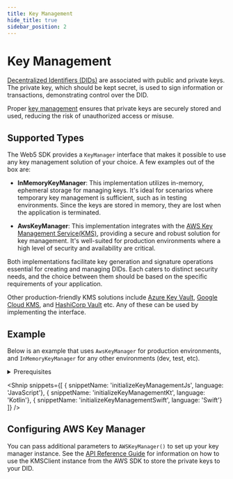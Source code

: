 ```yaml
---
title: Key Management
hide_title: true
sidebar_position: 2
---
```


<LanguageSwitcher languages="JavaScript, Kotlin, Swift" />

# Key Management

[Decentralized Identifiers (DIDs)](/docs/web5/learn/decentralized-identifiers) are associated with public and private keys.
The private key, which should be kept secret, is used to sign information or transactions, demonstrating control over the DID.

Proper [key management](https://en.wikipedia.org/wiki/Key_management) ensures that private keys are securely stored and used, reducing the risk of unauthorized access or misuse.

## Supported Types

The Web5 SDK provides a `KeyManager` interface that makes it possible to use any key management solution of your choice. A few examples out of the box are:

* **InMemoryKeyManager**: This implementation utilizes in-memory, ephemeral storage for managing keys.
It's ideal for scenarios where temporary key management is sufficient, such as in testing environments.
Since the keys are stored in memory, they are lost when the application is terminated.

* **AwsKeyManager**: This implementation integrates with the [AWS Key Management Service(KMS)](https://docs.aws.amazon.com/kms/latest/developerguide/overview.html), providing a secure and robust solution for key management.
It's well-suited for production environments where a high level of security and availability are critical.

Both implementations facilitate key generation and signature operations essential for creating and managing DIDs. Each caters to distinct security needs, and the choice between them should be based on the specific requirements of your application.

Other production-friendly KMS solutions include [Azure Key Vault](https://azure.microsoft.com/en-us/products/key-vault), [Google Cloud KMS](https://cloud.google.com/security/products/security-key-management), and [HashiCorp Vault](https://www.hashicorp.com/products/vault) etc. Any of these can be used by implementing the <LanguageSwitchLink text="KeyManager" links='{"JavaScript": "https://tbd54566975.github.io/web5-js/classes/_web5_dids.BearerDid.html#keyManager", "Kotlin": "https://tbd54566975.github.io/web5-kt/docs/-web5%20-s-d-k%20-documentation/web5.sdk.crypto/-key-manager/index.html", "Swift":"https://swiftpackageindex.com/tbd54566975/web5-swift/main/documentation/web5/keymanager"}' /> interface.

## Example
Below is an example that uses `AwsKeyManager` for production environments, and `InMemoryKeyManager` for any other environments (dev, test, etc).

<details>
<summary>Prerequisites</summary>

**Install Packages**

<Dependencies languageDependencies={[
  { language: 'javascript', dependencies: ['@web5/dids', '@web5/crypto', '@web5/crypto-aws-kms'] },
  { language: 'maven', dependencies: ['web5-dids', 'web5-crypto'] },
  { language: 'gradle', dependencies: ['web5-dids', 'web5-crypto'] },
  { language: 'swift', dependencies: ['Web5']},
]}/>

**Import Classes**

<Shnip snippets={[
    { snippetName: 'importKeyManagementJs', language: 'JavaScript'},
    { snippetName: 'importKeyManagementKt', language: 'Kotlin'},
    { snippetName: 'web5ImportSwift', language: 'Swift'}
]} />

</details>

<Shnip snippets={[
    { snippetName: 'initializeKeyManagementJs', language: 'JavaScript'},
    { snippetName: 'initializeKeyManagementKt', language: 'Kotlin'},
    { snippetName: 'initializeKeyManagementSwift', language: 'Swift'}
]} />

## Configuring AWS Key Manager
You can pass additional parameters to `AWSKeyManager()` to set up your key manager instance. See the [API Reference Guide](https://tbd54566975.github.io/web5-js/types/_web5_crypto_aws_kms.AwsKeyManagerParams.html) for information on how to use the KMSClient instance from the AWS SDK to store the private keys to your DID.
